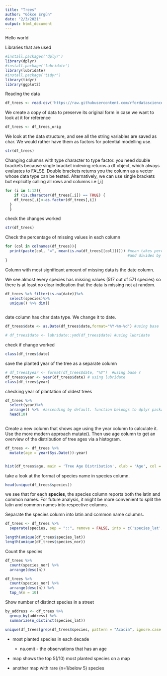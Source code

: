 ```yaml
---
title: "Trees"
author: "Gökce Ergün"
date: "2/3/2021"
output: html_document
---
```

Hello world

Libraries that are used
```r
#install.packages('dplyr')
library(dplyr)
#install.package('lubridate')
library(lubridate)
#install.package('tidyr')
library(tidyr)
library(ggplot2)
```



Reading the data
```r
df_trees <- read.csv('https://raw.githubusercontent.com/rfordatascience/tidytuesday/master/data/2020/2020-01-28/sf_trees.csv')

```

We create a copy of data to preserve its original form in case we want to look at it for reference
```r
df_trees <- df_trees_orig
```


We look at the data structure, and see all the string variables are saved as char. We would rather have them as factors for potential modelling use.
```r
str(df_trees)
```

Changing columns with type character to type factor. you need double brackets because single bracket indexing returns a df object,
which always evaluates to FALSE. Double brackets returns you the column as a vector whose data type can be tested. Alternatively, we can use single brackets but explicitly calling all rows and columns i.e [,i]
```r

for (i in 1:12){ 
    if (is.character(df_trees[,i]) == TRUE) {
    df_trees[,i]<-as.factor(df_trees[,i])
  }
  }

```

check the changes worked
```r
str(df_trees)
```


Check the percentage of missing values in each column

```r
for (col in colnames(df_trees)){
  print(paste(col, "=", mean(is.na(df_trees[[col]])))) #mean takes percentage here because adds up all TRUES (since their value is 1)
                                                       #and divides by total number of values (TRUE + FALSE)
}
```
Column with most significant amount of missing data is the date column.

We see almost every species has missing values (517 out of 571 species) so there is at least no clear indication that the data is missing not at random.
```r
df_trees %>% filter(is.na(date))%>%
  select(species)%>%
  unique() %>% dim()
 
```

date column has char data type. We change it to date. 
```r
df_trees$date <- as.Date(df_trees$date,format="%Y-%m-%d") #using base 

# df_trees$date <- lubridate::ymd(df_trees$date) #using lubridate
```

check if change worked
```r
class(df_trees$date)
```


save the planted year of the tree as a separate column

```r
# df_trees$year <- format(df_trees$date, "%Y")  #using base r
df_trees$year <- year(df_trees$date) # using lubridate
class(df_trees$year)
```

checking year of plantation of oldest trees
```r
df_trees %>%
  select(year)%>%
  arrange() %>%  #ascending by default. function belongs to dplyr package
  head(10)
  
```

Create a new column that shows age using the year column to calculate it. Use the more modern approach mutate(). Then use age column 
to get an overview of the distribution of tree ages via a histogram.
```r

df_trees <- df_trees %>% 
  mutate(age = year(Sys.Date())-year)


hist(df_trees$age, main = 'Tree Age Distribution', xlab = 'Age', col = 'royalblue2')


```
take a look at the format of species name in species column. 
```r
head(unique(df_trees$species))

```
we see that for each **species**, the species column reports both the latin and common names. For future analysis, it might be more 
convenient to split the latin and common names into respective columns. 

Separate the species column into latin and common name columns.
```r
df_trees <- df_trees %>% 
  separate(species, sep = "::", remove = FALSE, into = c('species_lat', 'species_nor'))
```



```r
length(unique(df_trees$species_lat))
length(unique(df_trees$species_nor))
```

Count the species

```r
df_trees %>%
  count(species_nor) %>%
  arrange(desc(n))
```



```r
df_trees %>%
  count(species_nor) %>%
  arrange(desc(n)) %>%
  top_n(n = 10)
```




Show number of distinct species in a street

```r
by_address <- df_trees %>%
  group_by(address) %>%
  summarize(n_distinct(species_lat))
```


```r
unique(df_trees[grep(df_trees$species, pattern = "Acacia", ignore.case = TRUE), 'species'])

```




- most planted species in each decade 
  - na.omit - the observations that has an age
  
- map shows the top 5(/10) most planted species on a map

- another map with rare (n=1/below 5) species 












